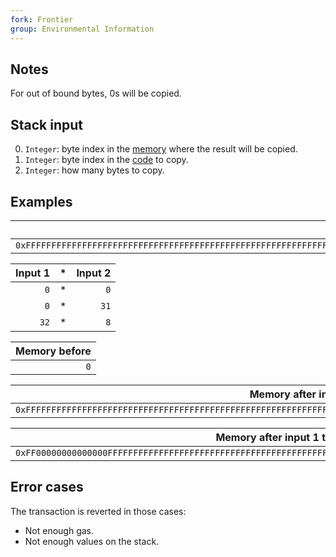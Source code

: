 ```yaml
---
fork: Frontier
group: Environmental Information
---
```


## Notes

For out of bound bytes, 0s will be copied.

## Stack input

0. `Integer`: byte index in the [memory](/about) where the result will be copied.
1. `Integer`: byte index in the [code](/about) to copy.
2. `Integer`: how many bytes to copy.

## Examples

| Code |
|---------:|
| `0xFFFFFFFFFFFFFFFFFFFFFFFFFFFFFFFFFFFFFFFFFFFFFFFFFFFFFFFFFFFFFFFF` |

| Input 1 | * | Input 2 |
|------:|--:|--:|
| `0` | * | `0` |
| `0` | * | `31` |
| `32` | * | `8` |

| Memory before |
|--------------:|
| `0` |

| Memory after input 1 |
|---------------------:|
| `0xFFFFFFFFFFFFFFFFFFFFFFFFFFFFFFFFFFFFFFFFFFFFFFFFFFFFFFFFFFFFFFFF` |

| Memory after input 1 then 2 |
|----------------------------:|
| `0xFF00000000000000FFFFFFFFFFFFFFFFFFFFFFFFFFFFFFFFFFFFFFFFFFFFFFFF` |

## Error cases

The transaction is reverted in those cases:
- Not enough gas.
- Not enough values on the stack.
